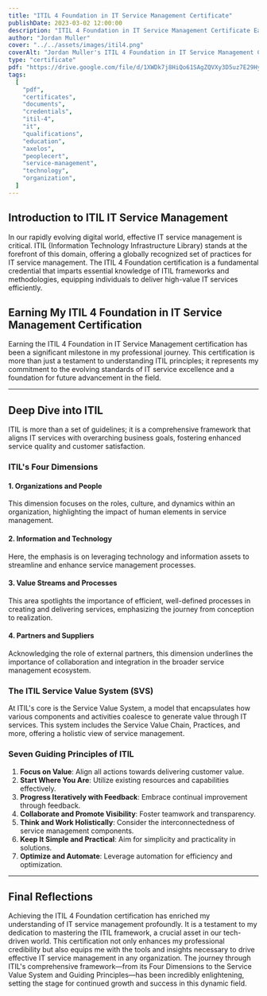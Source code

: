 ```yaml
---
title: "ITIL 4 Foundation in IT Service Management Certificate"
publishDate: 2023-03-02 12:00:00
description: "ITIL 4 Foundation in IT Service Management Certificate Earned from Axelos/PeopleCert in March 2023"
author: "Jordan Muller"
cover: "../../assets/images/itil4.png"
coverAlt: "Jordan Muller's ITIL 4 Foundation in IT Service Management Certificate"
type: "certificate"
pdf: "https://drive.google.com/file/d/1XWDk7j8HiQo61SAgZQVXy3D5uz7E29Hy/view?usp=sharing"
tags:
  [
    "pdf",
    "certificates",
    "documents",
    "credentials",
    "itil-4",
    "it",
    "qualifications",
    "education",
    "axelos",
    "peoplecert",
    "service-management",
    "technology",
    "organization",
  ]
---
```


## Introduction to ITIL IT Service Management

In our rapidly evolving digital world, effective IT service management is critical. ITIL (Information Technology Infrastructure Library) stands at the forefront of this domain, offering a globally recognized set of practices for IT service management. The ITIL 4 Foundation certification is a fundamental credential that imparts essential knowledge of ITIL frameworks and methodologies, equipping individuals to deliver high-value IT services efficiently.

## Earning My ITIL 4 Foundation in IT Service Management Certification

Earning the ITIL 4 Foundation in IT Service Management certification has been a significant milestone in my professional journey. This certification is more than just a testament to understanding ITIL principles; it represents my commitment to the evolving standards of IT service excellence and a foundation for future advancement in the field.

---

## Deep Dive into ITIL

ITIL is more than a set of guidelines; it is a comprehensive framework that aligns IT services with overarching business goals, fostering enhanced service quality and customer satisfaction.

### ITIL's Four Dimensions

#### 1. Organizations and People

This dimension focuses on the roles, culture, and dynamics within an organization, highlighting the impact of human elements in service management.

#### 2. Information and Technology

Here, the emphasis is on leveraging technology and information assets to streamline and enhance service management processes.

#### 3. Value Streams and Processes

This area spotlights the importance of efficient, well-defined processes in creating and delivering services, emphasizing the journey from conception to realization.

#### 4. Partners and Suppliers

Acknowledging the role of external partners, this dimension underlines the importance of collaboration and integration in the broader service management ecosystem.

### The ITIL Service Value System (SVS)

At ITIL's core is the Service Value System, a model that encapsulates how various components and activities coalesce to generate value through IT services. This system includes the Service Value Chain, Practices, and more, offering a holistic view of service management.

### Seven Guiding Principles of ITIL

1. **Focus on Value**: Align all actions towards delivering customer value.
2. **Start Where You Are**: Utilize existing resources and capabilities effectively.
3. **Progress Iteratively with Feedback**: Embrace continual improvement through feedback.
4. **Collaborate and Promote Visibility**: Foster teamwork and transparency.
5. **Think and Work Holistically**: Consider the interconnectedness of service management components.
6. **Keep It Simple and Practical**: Aim for simplicity and practicality in solutions.
7. **Optimize and Automate**: Leverage automation for efficiency and optimization.

---

## Final Reflections

Achieving the ITIL 4 Foundation certification has enriched my understanding of IT service management profoundly. It is a testament to my dedication to mastering the ITIL framework, a crucial asset in our tech-driven world. This certification not only enhances my professional credibility but also equips me with the tools and insights necessary to drive effective IT service management in any organization. The journey through ITIL's comprehensive framework—from its Four Dimensions to the Service Value System and Guiding Principles—has been incredibly enlightening, setting the stage for continued growth and success in this dynamic field.
